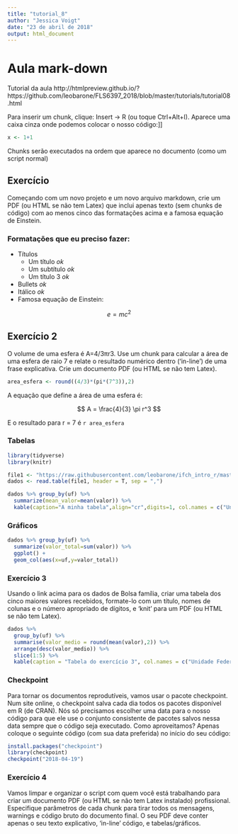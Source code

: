 ```yaml
---
title: "tutorial_8"
author: "Jessica Voigt"
date: "23 de abril de 2018"
output: html_document
---
```

# Aula mark-down

Tutorial da aula http://htmlpreview.github.io/?https://github.com/leobarone/FLS6397_2018/blob/master/tutorials/tutorial08.html

Para inserir um chunk, clique: Insert -> R (ou toque Ctrl+Alt+I). Aparece uma caixa cinza onde podemos colocar o nosso código:]]

```r
x <- 1+1
```

Chunks serão executados na ordem que aparece no documento (como um script normal)

## Exercício

Começando com um novo projeto e um novo arquivo markdown, crie um PDF (ou HTML se não tem Latex) que inclui apenas texto (sem chunks de código) com ao menos cinco das formatações acima e a famosa equação de Einstein.


### Formatações que eu preciso fazer:
* Títulos
     * Um título     _ok_ <br>
     * Um subtítulo     _ok_ <br>
     * Um título 3     _ok_ <br>
* Bullets     _ok_ <br>
* Itálico     _ok_ <br>
* Famosa equação de Einstein:

$$ e = mc^ 2$$

## Exercício 2

O volume de uma esfera é A=4/3πr3. Use um chunk para calcular a área de uma esfera de raio 7 e relate o resultado numérico dentro (‘in-line’) de uma frase explicativa. Crie um documento PDF (ou HTML se não tem Latex).

```r
area_esfera <- round((4/3)*(pi*(7^3)),2)
```

A equação que define a área de uma esfera é:

$$ A = \frac{4}{3} \pi r^3 $$

E o resultado para r = 7 é `r area_esfera`


### Tabelas

```r
library(tidyverse)
library(knitr)

file1 <- "https://raw.githubusercontent.com/leobarone/ifch_intro_r/master/data/bf_amostra_hv.csv"
dados <- read.table(file1, header = T, sep = ",")

dados %>% group_by(uf) %>%
  summarize(mean_valor=mean(valor)) %>% 
  kable(caption="A minha tabela",align="cr",digits=1, col.names = c("Unidade Federativa","Média"))
```

### Gráficos

```r
dados %>% group_by(uf) %>%
  summarize(valor_total=sum(valor)) %>%
  ggplot() +
  geom_col(aes(x=uf,y=valor_total))
```

### Exercício 3

Usando o link acima para os dados de Bolsa família, criar uma tabela dos cinco maiores valores recebidos, formate-lo com um título, nomes de colunas e o número apropriado de dígitos, e ‘knit’ para um PDF (ou HTML se não tem Latex).

```r
dados %>%
  group_by(uf) %>% 
  summarise(valor_medio = round(mean(valor),2)) %>%
  arrange(desc(valor_medio)) %>% 
  slice(1:5) %>%
  kable(caption = "Tabela do exercício 3", col.names = c("Unidade Federativa", "Valor médio recebido"), align="cr")
```

### Checkpoint

Para tornar os documentos reprodutíveis, vamos usar o pacote checkpoint. Num site online, o checkpoint salva cada dia todos os pacotes disponível em R (de CRAN). Nós só precisamos escolher uma data para o nosso código para que ele use o conjunto consistente de pacotes salvos nessa data sempre que o código seja executado. Como aproveitamos? Apenas coloque o seguinte código (com sua data preferida) no início do seu código:

```r
install.packages("checkpoint")
library(checkpoint)
checkpoint("2018-04-19")
```

### Exercício 4

Vamos limpar e organizar o script com quem você está trabalhando para criar um documento PDF (ou HTML se não tem Latex instalado) profissional. Especifique parâmetros de cada chunk para tirar todos os mensagens, warnings e código bruto do documento final. O seu PDF deve conter apenas o seu texto explicativo, ‘in-line’ código, e tabelas/gráficos.